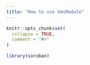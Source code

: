 ```yaml
---
title: "How to use kmsModule"
---
```


```r
knitr::opts_chunk$set(
  collapse = TRUE,
  comment = "#>"
)
```

```r
library(soroban)
```
